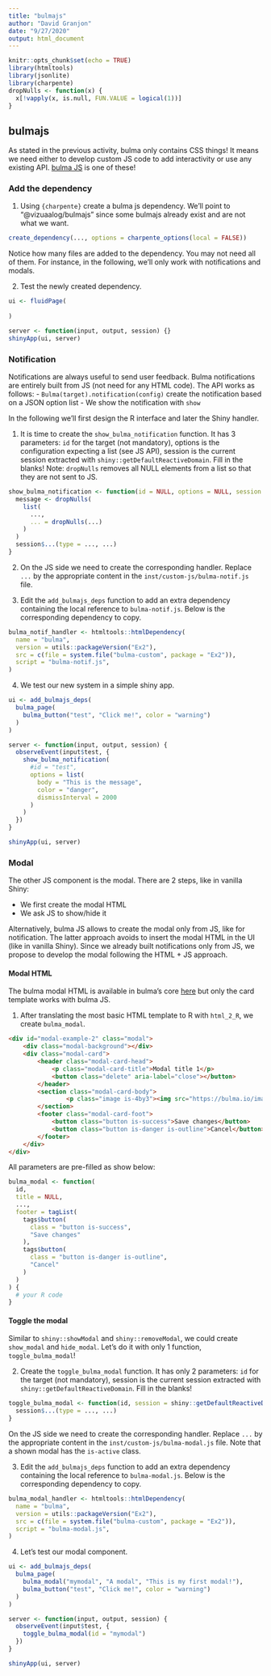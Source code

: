 ```yaml
---
title: "bulmajs"
author: "David Granjon"
date: "9/27/2020"
output: html_document
---
```


```r
knitr::opts_chunk$set(echo = TRUE)
library(htmltools)
library(jsonlite)
library(charpente)
dropNulls <- function(x) {
  x[!vapply(x, is.null, FUN.VALUE = logical(1))]
}
```

## bulmajs
As stated in the previous activity, bulma only contains CSS things! It means we need
either to develop custom JS code to add interactivity or use any existing API. [bulma JS](https://bulmajs.tomerbe.co.uk/) is one of these!

### Add the dependency
1. Using `{charpente}` create a bulma js dependency. We'll point to "@vizuaalog/bulmajs" since some bulmajs already exist and are not what we want.

```r
create_dependency(..., options = charpente_options(local = FALSE))
```

Notice how many files are added to the dependency. You may not need all of them. For instance, in the following, we'll only work with notifications and modals.

2. Test the newly created dependency.

```r
ui <- fluidPage(
  
)

server <- function(input, output, session) {}
shinyApp(ui, server)
```

### Notification 
Notifications are always useful to send user feedback. Bulma notifications are entirely built from JS (not need for any HTML code).
The API works as follows:
  - `Bulma(target).notification(config)` create the notification based on a JSON option list
  - We show the notification with `show`
  
In the following we'll first design the R interface and later the Shiny handler.

1. It is time to create the `show_bulma_notification` function. It has 3 parameters: `id` for the target (not mandatory), options is the configuration expecting a list (see JS API), session is the current session extracted with `shiny::getDefaultReactiveDomain`. Fill in the blanks! Note: `dropNulls` removes all NULL elements from a list so that they are not sent to JS.

```r
show_bulma_notification <- function(id = NULL, options = NULL, session = shiny::getDefaultReactiveDomain()) {
  message <- dropNulls(
    list(
      ...,
      ... = dropNulls(...)
    )
  )
  session$...(type = ..., ...)
}
```

2. On the JS side we need to create the corresponding handler. Replace `...` by the appropriate content in the `inst/custom-js/bulma-notif.js` file.

3. Edit the `add_bulmajs_deps` function to add an extra dependency containing the local reference to `bulma-notif.js`. Below is the corresponding dependency to copy.

```r
bulma_notif_handler <- htmltools::htmlDependency(
  name = "bulma",
  version = utils::packageVersion("Ex2"),
  src = c(file = system.file("bulma-custom", package = "Ex2")),
  script = "bulma-notif.js",
)
```


4. We test our new system in a simple shiny app.

```r
ui <- add_bulmajs_deps(
  bulma_page(
    bulma_button("test", "Click me!", color = "warning")
  )
)

server <- function(input, output, session) {
  observeEvent(input$test, {
    show_bulma_notification(
      #id = "test", 
      options = list(
        body = "This is the message",
        color = "danger",
        dismissInterval = 2000
      )
    )
  })
}

shinyApp(ui, server)
```

### Modal
The other JS component is the modal. There are 2 steps, like in vanilla Shiny:

  - We first create the modal HTML
  - We ask JS to show/hide it
  
Alternatively, bulma JS allows to create the modal only from JS, like for notification. The latter approach avoids to insert the modal HTML in the UI (like in vanilla Shiny). Since we already built notifications only from JS, we propose to develop the modal following the HTML + JS approach.
  
#### Modal HTML 
The bulma modal HTML is available in bulma's core [here](https://bulma.io/documentation/components/modal/) but only the card template works with bulma JS. 

1. After translating the most basic HTML template to R with `html_2_R`, we create `bulma_modal`.

```html
<div id="modal-example-2" class="modal">
    <div class="modal-background"></div>
    <div class="modal-card">
        <header class="modal-card-head">
            <p class="modal-card-title">Modal title 1</p>
            <button class="delete" aria-label="close"></button>
        </header>
        <section class="modal-card-body">
                <p class="image is-4by3"><img src="https://bulma.io/images/placeholders/1280x960.png" alt=""></p>
        </section>
        <footer class="modal-card-foot">
            <button class="button is-success">Save changes</button>
            <button class="button is-danger is-outline">Cancel</button>
        </footer>
    </div>
</div>
```

All parameters are pre-filled as show below:

```r
bulma_modal <- function(
  id, 
  title = NULL, 
  ...,
  footer = tagList(
    tags$button(
      class = "button is-success",
      "Save changes"
    ),
    tags$button(
      class = "button is-danger is-outline",
      "Cancel"
    )
  )
) {
  # your R code
}
```

#### Toggle the modal
Similar to `shiny::showModal` and `shiny::removeModal`, we could create `show_modal` and `hide_modal`. Let's do it with only 1 function, `toggle_bulma_modal`!

2. Create the `toggle_bulma_modal` function. It has only 2 parameters: `id` for the target (not mandatory), session is the current session extracted with `shiny::getDefaultReactiveDomain`. Fill in the blanks! 

```r
toggle_bulma_modal <- function(id, session = shiny::getDefaultReactiveDomain()) {
  session$...(type = ..., ...)
}
```

On the JS side we need to create the corresponding handler. Replace `...` by the appropriate content in the `inst/custom-js/bulma-modal.js` file. Note that a shown modal has the `is-active` class. 

3. Edit the `add_bulmajs_deps` function to add an extra dependency containing the local reference to `bulma-modal.js`. Below is the corresponding dependency to copy.

```r
bulma_modal_handler <- htmltools::htmlDependency(
  name = "bulma",
  version = utils::packageVersion("Ex2"),
  src = c(file = system.file("bulma-custom", package = "Ex2")),
  script = "bulma-modal.js",
)
``` 

4. Let's test our modal component.

```r
ui <- add_bulmajs_deps(
  bulma_page(
    bulma_modal("mymodal", "A modal", "This is my first modal!"),
    bulma_button("test", "Click me!", color = "warning")
  )
)

server <- function(input, output, session) {
  observeEvent(input$test, {
    toggle_bulma_modal(id = "mymodal")
  })
}

shinyApp(ui, server)
```

